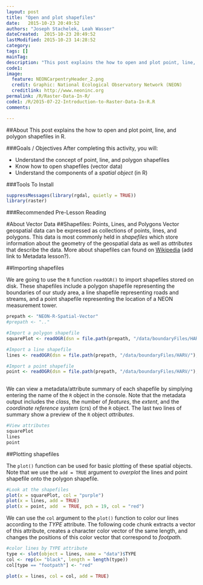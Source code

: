 ```yaml
---
layout: post
title: "Open and plot shapefiles"
date:   2015-10-23 20:49:52
authors: "Joseph Stachelek, Leah Wasser"
dateCreated:  2015-10-23 20:49:52
lastModified: 2015-10-23 14:28:52
category: 
tags: []
mainTag: 
description: "This post explains the how to open and plot point, line, and polygon shapefiles in R."
code1: 
image:
  feature: NEONCarpentryHeader_2.png
  credit: Graphic: National Ecological Observatory Network (NEON)
  creditlink: http://www.neoninc.org
permalink: /R/Raster-Data-In-R/
code1: /R/2015-07-22-Introduction-to-Raster-Data-In-R.R
comments:

---
```


##About
This post explains the how to open and plot point, line, and polygon shapefiles in R.

###Goals / Objectives
After completing this activity, you will:

 * Understand the concept of point, line, and polygon shapefiles
 * Know how to open shapefiles (vector data)
 * Understand the components of a _spatial object_ (in R)
 
###Tools To Install

```r
suppressMessages(library(rgdal, quietly = TRUE))
library(raster)
```

###Recommended Pre-Lesson Reading

#About Vector Data
##Shapefiles: Points, Lines, and Polygons
Vector geospatial data can be expressed as collections of points, lines, and polygons. This data is most commonly held in _shapefiles_ which store information about the geometry of the geospatial data as well as _attributes_ that describe the data. More about shapefiles can found on [Wikipedia](https://en.wikipedia.org/wiki/Shapefile) (add link to Metadata lesson?).

##Importing shapefiles

We are going to use the `R` function `readOGR()` to import shapefiles stored on disk. These shapefiles include a polygon shapefile representing the boundaries of our study area, a line shapefile representing roads and streams, and a point shapefile representing the location of a NEON measurement tower.

```r
prepath <- "NEON-R-Spatial-Vector"
#prepath <- ".."

#Import a polygon shapefile 
squarePlot <- readOGR(dsn = file.path(prepath, "/data/boundaryFiles/HARV/"), layer = "HarClip_UTMZ18")

#Import a line shapefile
lines <- readOGR(dsn = file.path(prepath, "/data/boundaryFiles/HARV/"),layer = "HARV_roadStream")

#Import a point shapefile 
point <- readOGR(dsn = file.path(prepath, "/data/boundaryFiles/HARV/"), layer = "HARVtower_UTM18N")
  
```

We can view a metadata/attribute summary of each shapefile by simplying entering the name of the `R` object in the console. Note that the metadata output includes the _class_, the number of _features_, the _extent_, and the _coordinate reference system_ (crs) of the `R` object. The last two lines of summary show a preview of the `R` object _attributes_.

```r
#View attributes
squarePlot
lines
point

```

##Plotting shapefiles

The `plot()` function can be used for basic plotting of these spatial objects. Note that we use the `add = TRUE` argument to _overplot_ the lines and point shapefile onto the polygon shapefile. 

```r
#Look at the shapefiles
plot(x = squarePlot, col = "purple")
plot(x = lines, add = TRUE)
plot(x = point, add  = TRUE, pch = 19, col = "red")
```

We can use the `col` argument to the `plot()` function to color our lines according to the _TYPE_ attribute. The following code chunk extracts a vector of this attribute, creates a character color vector of the same length, and changes the positions of this color vector that correspond to _footpath_.

```r
#color lines by TYPE attribute
type <- slot(object = lines, name = "data")$TYPE
col <- rep(x= "black", length = length(type))
col[type == "footpath"] <- "red"

plot(x = lines, col = col, add = TRUE)
```
